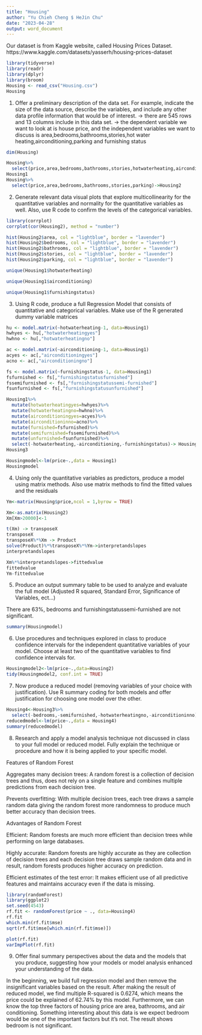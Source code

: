 ---
title: "Housing"
author: "Yu Chieh Cheng $ HeJin Chu"
date: "2023-04-28"
output: word_document
---

Our dataset is from Kaggle website, called Housing Prices Dataset. https://www.kaggle.com/datasets/yasserh/housing-prices-dataset

```{r}
library(tidyverse)
library(readr)
library(dplyr)
library(broom)
Housing <- read_csv("Housing.csv")
Housing
```

1. Offer a preliminary description of the data set. For example, indicate the size of the data source, describe the variables, and include any other data profile information that would be of interest.
-> there are 545 rows and 13 columns include in this data set.
-> the dependent variable we want to look at is house price, and the independent variables we want to discuss is area,bedrooms,bathrooms,stories,hot water heating,airconditioning,parking and furnishing status

```{r}
dim(Housing)
```
```{r}
Housing%>%
  select(price,area,bedrooms,bathrooms,stories,hotwaterheating,airconditioning,parking,furnishingstatus)->
Housing1
Housing%>%
  select(price,area,bedrooms,bathrooms,stories,parking)->Housing2
```

2. Generate relevant data visual plots that explore multicollinearity for the quantitative variables and normality for the quantitative variables as well. Also, use R code to confirm the levels of the categorical variables.

```{r}
library(corrplot)
corrplot(cor(Housing2), method = "number")
```

```{r}
hist(Housing2$area, col = "lightblue", border = "lavender")
hist(Housing2$bedrooms, col = "lightblue", border = "lavender")
hist(Housing2$bathrooms, col = "lightblue", border = "lavender")
hist(Housing2$stories, col = "lightblue", border = "lavender")
hist(Housing2$parking, col = "lightblue", border = "lavender")
```
```{r}
unique(Housing1$hotwaterheating)
```
```{r}
unique(Housing1$airconditioning)
```
```{r}
unique(Housing1$furnishingstatus)
```
3. Using R code, produce a full Regression Model that consists of quantitative and categorical variables.  Make use of the R generated dummy variable matrices

```{r}
hu <- model.matrix(~hotwaterheating-1, data=Housing1)
hwhyes <- hu[,"hotwaterheatingyes"]
hwhno <- hu[,"hotwaterheatingno"]

ac <- model.matrix(~airconditioning-1, data=Housing1)
acyes <- ac[,"airconditioningyes"]
acno <- ac[,"airconditioningno"]

fs <- model.matrix(~furnishingstatus-1, data=Housing1)
fsfurnished <- fs[,"furnishingstatusfurnished"]
fssemifurnished <- fs[,"furnishingstatussemi-furnished"]
fsunfurnished <- fs[,"furnishingstatusunfurnished"]
```

```{r}
Housing1%>%
  mutate(hotwaterheatingyes=hwhyes)%>%
  mutate(hotwaterheatingno=hwhno)%>%
  mutate(airconditioningyes=acyes)%>%
  mutate(airconditioninno=acno)%>%
  mutate(furnished=fsfurnished)%>%
  mutate(semifurnished=fssemifurnished)%>%
  mutate(unfurnished=fsunfurnished)%>%
  select(-hotwaterheating,-airconditioning,-furnishingstatus)-> Housing3
Housing3
```
```{r}
Housingmodel<-lm(price~.,data = Housing1)
Housingmodel
```
4. Using only the quantitative variables as predictors, produce a model using matrix methods. Also use matrix methods to find the fitted values and the residuals

```{r}
Ym<-matrix(Housing$price,ncol = 1,byrow = TRUE)
```

```{r}
Xm<-as.matrix(Housing2)
Xm[Xm>20000]<-1
```

```{r}
t(Xm) -> transposeX
transposeX
transposeX%*%Xm -> Product
solve(Product)%*%transposeX%*%Ym->interpretandslopes
interpretandslopes
```
```{r}
Xm%*%interpretandslopes->fittedvalue
fittedvalue
Ym-fittedvalue
```


5. Produce an output summary table to be used to analyze and evaluate the full model (Adjusted R squared, Standard Error, Significance of Variables, ect…)

There are 63%, bedrooms and furnishingstatussemi-furnished are not significant.

```{r}
summary(Housingmodel)
```
6. Use procedures and techniques explored in class to produce confidence intervals for the independent quantitative variables of your model. Choose at least two of the quantitative variables to find confidence intervals for.

```{r}
Housingmodel2<-lm(price~.,data=Housing2)
tidy(Housingmodel2, conf.int = TRUE)
```

7. Now produce a reduced model (removing variables of your choice with justification). Use R summary coding for both models and offer justification for choosing one model over the other.

```{r}
Housing4<-Housing3%>%
  select(-bedrooms,-semifurnished,-hotwaterheatingno,-airconditioninno)
reducedmodel<-lm(price~.,data = Housing4)
summary(reducedmodel)
```
8. Research and apply a model analysis technique not discussed in class to your full model or reduced model.  Fully explain the technique or procedure and how it is being applied to your specific model.

Features of Random Forest

Aggregates many decision trees: A random forest is a collection of decision trees and thus, does not rely on a single feature and combines multiple predictions from each decision tree.

Prevents overfitting: With multiple decision trees, each tree draws a sample random data giving the random forest more randomness to produce much better accuracy than decision trees.

Advantages of Random Forest

Efficient: Random forests are much more efficient than decision trees while performing on large databases.

Highly accurate: Random forests are highly accurate as they are collection of decision trees and each decision tree draws sample random data and in result, random forests produces higher accuracy on prediction.

Efficient estimates of the test error: It makes efficient use of all predictive features and maintains accuracy even if the data is missing.

```{r}
library(randomForest)
library(ggplot2)
set.seed(4543)
rf.fit <- randomForest(price ~ ., data=Housing4)
rf.fit
which.min(rf.fit$mse)
sqrt(rf.fit$mse[which.min(rf.fit$mse)]) 
```

```{r}
plot(rf.fit)
varImpPlot(rf.fit)
```

9)	Offer final summary perspectives about the data and the models that you produce, suggesting how your models or model analysis enhanced your understanding of the data.

In the beginning, we build full regression model and then remove the insignificant variables based on the result. After making the result of reduced model, we find multiple R-squared is 0.6274, which means the price could be explained of 62.74% by this model. Furthermore, we can know the top three factors of housing price are area, bathrooms, and air conditioning. Something interesting about this data is we expect bedroom would be one of the important factors but it's not. The result shows bedroom is not significant.